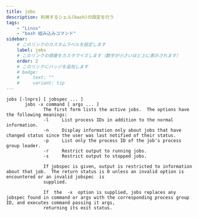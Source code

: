 ```yaml
---
title: jobs
description: 利用するシェル(bash)の設定を行う
tags:
    - "Linux"
    - "bash 組み込みコマンド"
sidebar:
    # このリンクのカスタムラベルを設定します
    label: jobs
    # このリンクの順番をカスタマイズします（数字が小さいほど上に表示されます）
    order: 2
    # このリンクにバッジを追加します
    # badge:
    #     text: ""
    #     variant: tip
---
```



```
jobs [-lnprs] [ jobspec ... ]
       jobs -x command [ args ... ]
              The first form lists the active jobs.  The options have the following meanings:
              -l     List process IDs in addition to the normal information.
              -n     Display information only about jobs that have changed status since the user was last notified of their status.
              -p     List only the process ID of the job's process group leader.
              -r     Restrict output to running jobs.
              -s     Restrict output to stopped jobs.

              If jobspec is given, output is restricted to information about that job.  The return status is 0 unless an invalid option is encountered or an invalid jobspec  is
              supplied.

              If  the  -x  option is supplied, jobs replaces any jobspec found in command or args with the corresponding process group ID, and executes command passing it args,
              returning its exit status.
```
